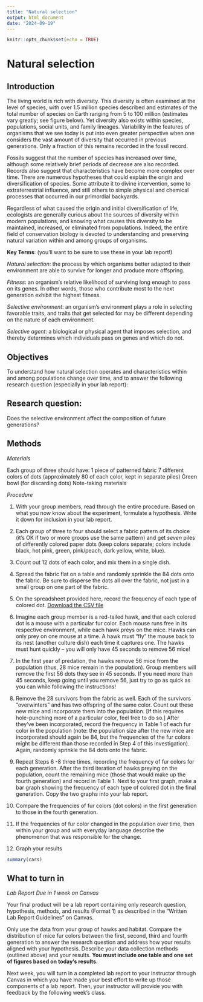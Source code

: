 ```yaml
---
title: "Natural selection"
output: html_document
date: "2024-09-19"
---
```


```r
knitr::opts_chunk$set(echo = TRUE)
```

# Natural selection

## Introduction

The living world is rich with diversity. This diversity is often examined at the level of species, with over 1.5 million species described and estimates of the total number of species on Earth ranging from 5 to 100 million (estimates vary greatly; see figure below). Yet diversity also exists within species, populations, social units, and family lineages. Variability in the features of organisms that we see today is put into even greater perspective when one considers the vast amount of diversity that occurred in previous generations. Only a fraction of this remains recorded in the fossil record. 

Fossils suggest that the number of species has increased over time, although some relatively brief periods of decrease are also recorded. Records also suggest that characteristics have become more complex over time. There are numerous hypotheses that could explain the origin and diversification of species. Some attribute it to divine intervention, some to extraterrestrial influence, and still others to simple physical and chemical processes that occurred in our primordial backyards. 

Regardless of what caused the origin and initial diversification of life, ecologists are generally curious about the sources of diversity within modern populations, and knowing what causes this diversity to be maintained, increased, or eliminated from populations. Indeed, the entire field of conservation biology is devoted to understanding and preserving natural variation within and among groups of organisms.

**Key Terms**: (you’ll want to be sure to use these in your lab report!)

*Natural selection*: the process by which organisms better adapted to their environment are able to survive for longer and produce more offspring.

*Fitness*: an organism’s relative likelihood of surviving long enough to pass on its genes. In other words, those who contribute most to the next generation exhibit the highest fitness.

*Selective environment*: an organism’s environment plays a role in selecting favorable traits, and traits that get selected for may be different depending on the nature of each environment.

*Selective agent*: a biological or physical agent that imposes selection, and thereby determines which individuals pass on genes and which do not.

## Objectives

To understand how natural selection operates and characteristics within and among populations change over time, and to answer the following research question (especially in your lab report):

## Research question: 
Does the selective environment affect the composition of future generations? 

## Methods

*Materials*

Each group of three should have: 
1 piece of patterned fabric
7 different colors of dots (approximately 80 of each color, kept in separate piles)
Green bowl (for discarding dots)
Note-taking materials

*Procedure*

1.	With your group members, read through the entire procedure. Based on what you now know about the experiment, formulate a hypothesis. Write it down for inclusion in your lab report. 

2.	Each group of three to four should select a fabric pattern of its choice (it’s OK if two or more groups use the same pattern) and get *seven* piles of differently colored paper dots (keep colors separate; colors include black, hot pink, green, pink/peach, dark yellow, white, blue). 

3.	Count out 12 dots of each color, and mix them in a single dish.

4.	Spread the fabric flat on a table and randomly sprinkle the 84 dots onto the fabric. Be sure to disperse the dots all over the fabric, not just in a small group on one part of the fabric. 

5. On the spreadsheet provided here, record the frequency of each type of colored dot. [Download the CSV file](data/your_data.csv)

6.	Imagine each group member is a red-tailed hawk, and that each colored dot is a mouse with a particular fur color. Each mouse runs free in its respective environment, while each hawk preys on the mice. Hawks can only prey on one mouse at a time. A hawk must “fly” the mouse back to its nest (another culture dish) each time it captures one. The hawks must hunt quickly – you will only have 45 seconds to remove 56 mice!

7.	In the first year of predation, the hawks remove 56 mice from the population (thus, 28 mice remain in the population).  Group members will remove the first 56 dots they see  in 45 seconds. If you need more than 45 seconds, keep going until you remove 56, just try to go as quick as you can while following the instructions!

8.	Remove the 28 survivors from the fabric as well. Each of the survivors “overwinters” and has two offspring of the same color. Count out these new mice and incorporate them into the population. [If this requires hole-punching more of a particular color, feel free to do so.] After they’ve been incorporated, record the frequency in Table 1 of each fur color in the population (note: the population size after the new mice are incorporated should again be 84, but the frequencies of the fur colors might be different than those recorded in Step 4 of this investigation). Again, randomly sprinkle the 84 dots onto the fabric.

9.	Repeat Steps 6 -8 three times, recording the frequency of fur colors for each generation. After the third iteration of hawks preying on the population, count the remaining mice (those that would make up the fourth generation) and record in Table 1. Next to your first graph, make a bar graph showing the frequency of each type of colored dot in the final generation. Copy the two graphs into your lab report. 

10.	Compare the frequencies of fur colors (dot colors) in the first generation to those in the fourth generation. 

11.	If the frequencies of fur color changed in the population over time, then within your group and with everyday language describe the phenomenon that was responsible for the change. 

12. Graph your results
```r
summary(cars)
```

## What to turn in

*Lab Report Due in 1 week on Canvas*

Your final product will be a lab report containing only research question, hypothesis, methods, and results (Format 1) as described in the “Written Lab Report Guidelines” on Canvas. 

Only use the data from your group of hawks and habitat. Compare the distribution of mice fur colors between the first, second, third and fourth generation to answer the research question and address how your results aligned with your hypothesis. Describe your data collection methods (outlined above) and your results. **You must include one table and one set of figures based on today’s results.**

Next week, you will turn in a completed lab report to your instructor through Canvas in which you have made your best effort to write up those components of a lab report. Then, your instructor will provide you with feedback by the following week’s class. 

